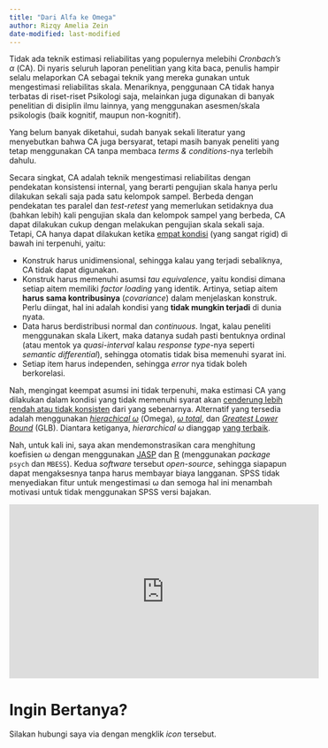 ```yaml
---
title: "Dari Alfa ke Omega"
author: Rizqy Amelia Zein
date-modified: last-modified
---
```


Tidak ada teknik estimasi reliabilitas yang populernya melebihi *Cronbach's α* (CA). Di nyaris seluruh laporan penelitian yang kita baca, penulis hampir selalu melaporkan CA sebagai teknik yang mereka gunakan untuk mengestimasi reliabilitas skala. Menariknya, penggunaan CA tidak hanya terbatas di riset-riset Psikologi saja, melainkan juga digunakan di banyak penelitian di disiplin ilmu lainnya, yang menggunakan asesmen/skala psikologis (baik kognitif, maupun non-kognitif). 

Yang belum banyak diketahui, sudah banyak sekali literatur yang menyebutkan bahwa CA juga bersyarat, tetapi masih banyak peneliti yang tetap menggunakan CA tanpa membaca *terms & conditions*-nya terlebih dahulu. 

Secara singkat, CA adalah teknik mengestimasi reliabilitas dengan pendekatan konsistensi internal, yang berarti pengujian skala hanya perlu dilakukan sekali saja pada satu kelompok sampel. Berbeda dengan pendekatan tes paralel dan *test-retest* yang memerlukan setidaknya dua (bahkan lebih) kali pengujian skala dan kelompok sampel yang berbeda, CA dapat dilakukan cukup dengan melakukan pengujian skala sekali saja. Tetapi, CA hanya dapat dilakukan ketika [empat kondisi](https://doi.org/10.1037/met0000144) (yang sangat rigid) di bawah ini terpenuhi, yaitu:

* Konstruk harus unidimensional, sehingga kalau yang terjadi sebaliknya, CA tidak dapat digunakan.
* Konstruk harus memenuhi asumsi *tau equivalence*, yaitu kondisi dimana setiap aitem memiliki *factor loading* yang identik. Artinya, setiap aitem **harus sama kontribusinya** (*covariance*) dalam menjelaskan konstruk. Perlu diingat, hal ini adalah kondisi yang **tidak mungkin terjadi** di dunia nyata.
* Data harus berdistribusi normal dan *continuous*. Ingat, kalau peneliti menggunakan skala Likert, maka datanya sudah pasti bentuknya ordinal (atau mentok ya *quasi-interval* kalau *response type*-nya seperti *semantic differential*), sehingga otomatis tidak bisa memenuhi syarat ini.
* Setiap item harus independen, sehingga *error* nya tidak boleh berkorelasi.

Nah, mengingat keempat asumsi ini tidak terpenuhi, maka estimasi CA yang dilakukan dalam kondisi yang tidak memenuhi syarat akan [cenderung lebih rendah atau tidak konsisten](http://doi.wiley.com/10.1111/bjop.12046) dari yang sebenarnya. Alternatif yang tersedia adalah menggunakan [*hierachical ω*](https://pdfs.semanticscholar.org/f2e2/00613f941874d7ae3a1e880dad3d82503cc7.pdf) (Omega), [*ω total*](https://link.springer.com/article/10.1007/BF02289858), dan [*Greatest Lower Bound*](https://link.springer.com/article/10.1007/BF02289858) (GLB). Diantara ketiganya, *hierarchical ω* dianggap [yang terbaik](https://doi.org/10.1007/s11336-008-9102-z).

Nah, untuk kali ini, saya akan mendemonstrasikan cara menghitung koefisien ω dengan menggunakan [JASP](https://jasp-stats.org/download/) dan [R](https://cran.r-project.org/bin/windows/base/) (menggunakan *package* `psych` dan `MBESS`). Kedua *software* tersebut *open-source*, sehingga siapapun dapat mengaksesnya tanpa harus membayar biaya langganan. SPSS tidak menyediakan fitur untuk mengestimasi ω dan semoga hal ini menambah motivasi untuk tidak menggunakan SPSS versi bajakan.

:::{center}
<iframe width="560" height="315" src="https://www.youtube.com/embed/eoVSkJ8u7JQ" frameborder="0" allow="accelerometer; autoplay; encrypted-media; gyroscope; picture-in-picture" allowfullscreen></iframe>
:::

# Ingin Bertanya?

Silakan hubungi saya via <a href="https://discord.gg/W3sPDthd"><i class="fab fa-discord"></i></a> dengan mengklik *icon* tersebut.